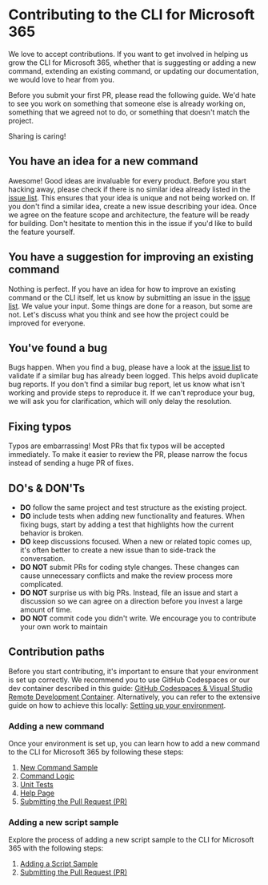 # Contributing to the CLI for Microsoft 365

We love to accept contributions. If you want to get involved in helping us grow the CLI for Microsoft 365, whether that is suggesting or adding a new command, extending an existing command, or updating our documentation, we would love to hear from you.

Before you submit your first PR, please read the following guide. We'd hate to see you work on something that someone else is already working on, something that we agreed not to do, or something that doesn't match the project.

Sharing is caring!

## You have an idea for a new command

Awesome! Good ideas are invaluable for every product. Before you start hacking away, please check if there is no similar idea already listed in the [issue list](https://github.com/pnp/cli-microsoft365/issues). This ensures that your idea is unique and not being worked on. If you don't find a similar idea, create a new issue describing your idea. Once we agree on the feature scope and architecture, the feature will be ready for building. Don't hesitate to mention this in the issue if you'd like to build the feature yourself.

## You have a suggestion for improving an existing command

Nothing is perfect. If you have an idea for how to improve an existing command or the CLI itself, let us know by submitting an issue in the [issue list](https://github.com/pnp/cli-microsoft365/issues). We value your input. Some things are done for a reason, but some are not. Let's discuss what you think and see how the project could be improved for everyone.

## You've found a bug

Bugs happen. When you find a bug, please have a look at the [issue list](https://github.com/pnp/cli-microsoft365/issues) to validate if a similar bug has already been logged. This helps avoid duplicate bug reports. If you don't find a similar bug report, let us know what isn't working and provide steps to reproduce it. If we can't reproduce your bug, we will ask you for clarification, which will only delay the resolution.

## Fixing typos

Typos are embarrassing! Most PRs that fix typos will be accepted immediately. To make it easier to review the PR, please narrow the focus instead of sending a huge PR of fixes.

## DO's & DON'Ts

- **DO** follow the same project and test structure as the existing project.
- **DO** include tests when adding new functionality and features. When fixing bugs, start by adding a test that highlights how the current behavior is broken.
- **DO** keep discussions focused. When a new or related topic comes up, it's often better to create a new issue than to side-track the conversation.
- **DO NOT** submit PRs for coding style changes. These changes can cause unnecessary conflicts and make the review process more complicated.
- **DO NOT** surprise us with big PRs. Instead, file an issue and start a discussion so we can agree on a direction before you invest a large amount of time.
- **DO NOT** commit code you didn't write. We encourage you to contribute your own work to maintain

## Contribution paths

Before you start contributing, it's important to ensure that your environment is set up correctly. We recommend you to use GitHub Codespaces or our dev container described in this guide: [GitHub Codespaces & Visual Studio Remote Development Container](./github-codespaces-and-devcontainer.mdx). Alternatively, you can refer to the extensive guide on how to achieve this locally: [Setting up your environment](./environment-setup.mdx).

### Adding a new command

Once your environment is set up, you can learn how to add a new command to the CLI for Microsoft 365 by following these steps:

1. [New Command Sample](./new-command/step-by-step-guide.mdx)
2. [Command Logic](./new-command/build-command-logic.mdx)
3. [Unit Tests](./new-command/unit-tests.mdx)
4. [Help Page](./new-command/writing-the-docs.mdx)
5. [Submitting the Pull Request (PR)](./creating-the-pr.mdx)

### Adding a new script sample

Explore the process of adding a new script sample to the CLI for Microsoft 365 with the following steps:

1. [Adding a Script Sample](./script-sample/new-script-sample.mdx)
2. [Submitting the Pull Request (PR)](./creating-the-pr.mdx)
